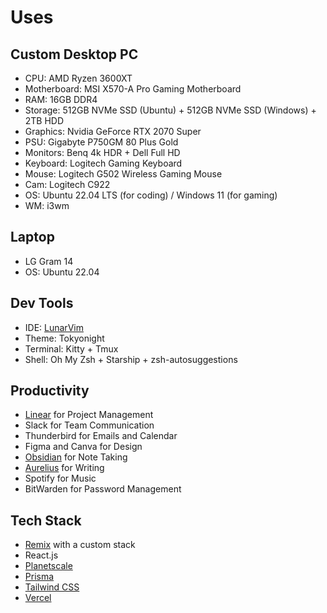 # Uses

## Custom Desktop PC

- CPU: AMD Ryzen 3600XT
- Motherboard: MSI X570-A Pro Gaming Motherboard
- RAM: 16GB DDR4
- Storage: 512GB NVMe SSD (Ubuntu) + 512GB NVMe SSD (Windows) + 2TB HDD
- Graphics: Nvidia GeForce RTX 2070 Super
- PSU: Gigabyte P750GM 80 Plus Gold
- Monitors: Benq 4k HDR + Dell Full HD
- Keyboard: Logitech Gaming Keyboard
- Mouse: Logitech G502 Wireless Gaming Mouse
- Cam: Logitech C922
- OS: Ubuntu 22.04 LTS (for coding) / Windows 11 (for gaming)
- WM: i3wm

## Laptop

- LG Gram 14
- OS: Ubuntu 22.04

## Dev Tools

- IDE: [LunarVim](https://lunarvim.org/)
- Theme: Tokyonight
- Terminal: Kitty + Tmux
- Shell: Oh My Zsh + Starship + zsh-autosuggestions

## Productivity

- [Linear](https://linear.app/) for Project Management
- Slack for Team Communication
- Thunderbird for Emails and Calendar
- Figma and Canva for Design
- [Obsidian](https://obsidian.md/) for Note Taking
- [Aurelius](https://aurelius.ink/) for Writing
- Spotify for Music
- BitWarden for Password Management

## Tech Stack

- [Remix](https://remix.run/) with a custom stack
- React.js
- [Planetscale](https://planetscale.com/)
- [Prisma](https://prisma.io/)
- [Tailwind CSS](https://tailwindcss.com/)
- [Vercel](https://vercel.com/)


